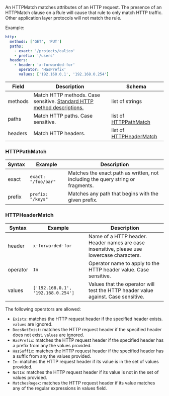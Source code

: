 An HTTPMatch matches attributes of an HTTP request. The presence of an HTTPMatch clause on a Rule will cause that rule to only match HTTP traffic. Other application layer protocols will not match the rule.

Example:

```yaml
http:
  methods: ['GET', 'PUT']
  paths:
    - exact: '/projects/calico'
    - prefix: '/users'
  headers:
    - header: 'x-forwarded-for'
      operator: 'HasPrefix'
      values: ['192.168.0.1', '192.168.0.254']
```

| Field   | Description                                                                                                                      | Schema                                      |
| ------- | -------------------------------------------------------------------------------------------------------------------------------- | ------------------------------------------- |
| methods | Match HTTP methods. Case sensitive. [Standard HTTP method descriptions.](https://www.w3.org/Protocols/rfc2616/rfc2616-sec9.html) | list of strings                             |
| paths   | Match HTTP paths. Case sensitive.                                                                                                | list of [HTTPPathMatch](#httppathmatch)     |
| headers | Match HTTP headers.                                                                                                              | list of [HTTPHeaderMatch](#httpheadermatch) |

### HTTPPathMatch

| Syntax | Example             | Description                                                                     |
| ------ | ------------------- | ------------------------------------------------------------------------------- |
| exact  | `exact: "/foo/bar"` | Matches the exact path as written, not including the query string or fragments. |
| prefix | `prefix: "/keys"`   | Matches any path that begins with the given prefix.                             |

### HTTPHeaderMatch

| Syntax   | Example                            | Description                                                                                |
| -------- | ---------------------------------- | ------------------------------------------------------------------------------------------ |
| header   | `x-forwarded-for`                  | Name of a HTTP header. Header names are case insensitive, please use lowercase characters. |
| operator | `In`                               | Operator name to apply to the HTTP header value. Case sensitive.                           |
| values   | `['192.168.0.1', '192.168.0.254']` | Values that the operator will test the HTTP header value against. Case sensitive.          |

The following operators are allowed:
- `Exists`: matches the HTTP request header if the specified header exists. `values` are ignored.
- `DoesNotExist`: matches the HTTP request header if the specified header does not exist. `values` are ignored.
- `HasPrefix`: matches the HTTP request header if the specified header has a prefix from any the values provided.
- `HasSuffix`: matches the HTTP request header if the specified header has a suffix from any the values provided.
- `In`: matches the HTTP request header if its value is in the set of values provided.
- `NotIn`: matches the HTTP request header if its value is not in the set of values provided.
- `MatchesRegex`: matches the HTTP request header if its value matches any of the regular expressions in values field.
